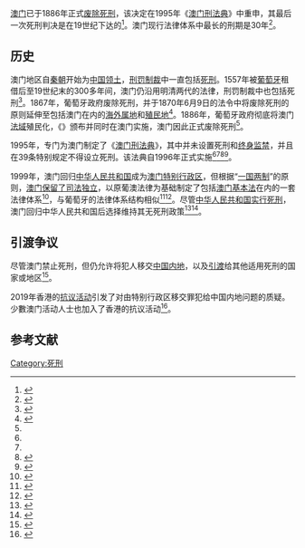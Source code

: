 [[澳门|澳门]]已于1886年正式[[废除死刑|废除死刑]]，该决定在1995年《[[澳门刑法典|澳门刑法典]]》中重申，其最后一次死刑判决是在19世纪下达的<ref>{{Cite web|title=History Of The Death Penalty In Hong Kong And Macau|url=https://www.amnesty.org.hk/en/our-work/abolish-death-penalty/history_of_death_penalty_in_hong_kong_and_macau/|website=Amnesty International Hong Kong|access-date=24 April 2020|archive-date=2020-09-19|archive-url=https://web.archive.org/web/20200919225728/https://www.amnesty.org.hk/en/our-work/abolish-death-penalty/history_of_death_penalty_in_hong_kong_and_macau/|dead-url=no}}</ref>。澳门现行法律体系中最长的刑期是30年<ref>{{cite web|url=http://www.csc-scc.gc.ca/text/intlforum/media/hong-1-eng.shtml |title=Archived copy |accessdate=2011-03-17 |archive-url=https://web.archive.org/web/20110706181507/http://www.csc-scc.gc.ca/text/intlforum/media/hong-1-eng.shtml |archive-date=2011-07-06 }}</ref>。

== 历史 ==
澳门地区自[[秦朝|秦朝]]开始为[[中国领土|中国领土]]，[[刑罚|刑罚制裁]]中一直包括[[死刑|死刑]]。1557年被[[葡萄牙|葡萄牙]]租借后至19世纪末的300多年间，澳门仍沿用明清两代的法律，刑罚制裁中也包括死刑<ref name="周斯佳2011">{{cite journal |author1=周斯佳 |title=澳门的死刑废除及其对我国内地的启示 |journal=淮海工学院学报(人文社会科学版) |date=2011 |issue=20 |pages=41-43}}</ref>。1867年，葡萄牙政府废除死刑，并于1870年6月9日的法令中将废除死刑的原则延伸至包括澳门在内的[[海外属地|海外属地]]和[[葡萄牙殖民地|殖民地]]<ref name="石磊2008">{{cite journal |author1=石磊 |title=澳门刑法中的人道主义 |journal=人民检察 |date=2008 |issue=13 |pages=60-61}}</ref>。1886年，葡萄牙政府彻底将澳门[[法域|法域]]殖民化，《{{le|葡萄牙刑法典|Penal Code of Portugal}}》颁布并同时在澳门实施，澳门因此正式废除死刑<ref name="周斯佳2011"/>。

1995年，专门为澳门制定了《[[澳门刑法典|澳门刑法典]]》，其中并未设置死刑和[[终身监禁|终身监禁]]，并且在39条特别规定不得设立死刑。该法典自1996年正式实施<ref name="周斯佳2011"/><ref name="石磊2008"/><ref name=":9">{{Cite book|last=Yee|first=H.|title=Macau in transition : from colony to autonomous region|publisher=Palgrave Macmillan UK|year=2001|edition=1|location=London}}</ref><ref name=":2">{{Cite journal|year=2006|title=Criminal Code of Macao (Notice No. 46/1995)|journal=Chinese Law & Government|volume=39|issue=4–5|pages=142–148|doi=10.2753/CLG0009-4609390406}}</ref>。

1999年，澳门回归[[中华人民共和国|中华人民共和国]]成为[[澳门特别行政区|澳门特别行政区]]，但根据“[[一国两制|一国两制]]”的原则，[[澳門司法制度|澳门保留了司法独立]]，以原葡澳法律为基础制定了包括[[澳门特别行政区基本法|澳门基本法]]在内的一套法律体系<ref name=":1">{{cite book |last1=Oliveira |first1=J |last2=Cardinal |first2=P |title=One Country, Two Systems, Three Legal Orders |date=2009 |publisher=Springer |location=Berlin}}</ref>，与葡萄牙的法律体系结构相似<ref name=":0">{{cite journal |last1=Krebs |first1=J.R. |title=One country, three systems? Judicial review in Macau after Ng Ka Ling |journal=Pacific Rim Law & Policy Journal |date=2000 |volume=10 |issue=1}}</ref><ref>{{cite journal |last1=Kwong |first1=Ying-ho |last2=Wong |first2=Matthew Y.H. |title=State size and democratization in hybrid regimes: the Chinese island cities of Macau and Hong Kong |journal=Island Studies Journal |date=2017 |volume=12 |issue=2 |pages=113–126|doi=10.24043/isj.36 }}</ref>。尽管[[中华人民共和国死刑|中华人民共和国实行死刑]]，澳门回归中华人民共和国后选择维持其无死刑政策<ref>{{cite web|url=https://www.amnesty.org.hk/html/whatwedo?tid=1012 |title=THE HISTORY OF THE DEATH PENALTY IN HK AND MACAU |publisher=Amnesty International |archive-url=https://web.archive.org/web/20110311212901/http://www.amnesty.org.hk/html/whatwedo?tid=1012 |archive-date=2011-03-11 }}</ref><ref>{{cite web |title=Death Penalty In China |url=https://gbtimes.com/history-death-penalty-china |website=GB TIMES |accessdate=16 April 2020 |archive-date=2019-06-20 |archive-url=https://web.archive.org/web/20190620101231/https://gbtimes.com/history-death-penalty-china |dead-url=no }}</ref>。

== 引渡争议 ==
尽管澳门禁止死刑，但仍允许将犯人移交[[中国内地|中国内地]]，以及[[引渡|引渡]]给其他适用死刑的国家或地区<ref name=":8">{{Cite web|title=Macao, China|url=http://www.oecd.org/site/adboecdanti-corruptioninitiative/39984995.pdf|website=Macao, China|access-date=24 April 2020|archive-date=2021-08-13|archive-url=https://web.archive.org/web/20210813044336/https://www.oecd.org/site/adboecdanti-corruptioninitiative/39984995.pdf|dead-url=no}}</ref>{{Failed verification}}。

2019年香港的[[反對逃犯條例修訂草案運動|抗议活动]]引发了对由特别行政区移交罪犯给中国内地问题的质疑。少數澳门活动人士也加入了香港的抗议活动<ref name=":5">{{Cite journal|last1=Ho|first1=L|last2=Lam|first2=A|year=2013|title=Transformation of Macau policing: from a Portuguese colony to China's SAR|journal=Crime, Law and Social Change|volume=61|issue=4|pages=417–437|doi=10.1007/s10611-013-9493-3}}</ref>。

==参考文献==
{{reflist|30em}}

{{亞洲題目|死刑制度}}
[[Category:死刑|Category:死刑]]